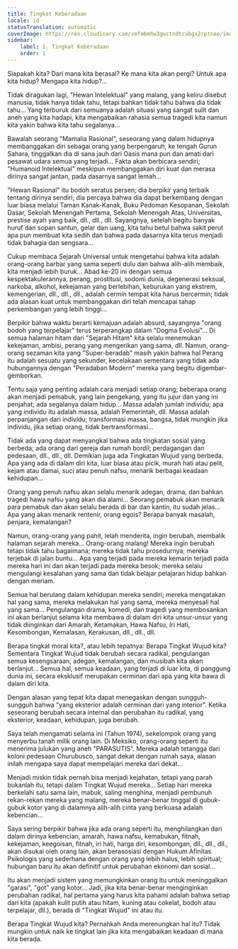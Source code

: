 ```yaml
---
title: Tingkat Keberadaan
locale: id
statusTranslation: automatic
coverImage: https://res.cloudinary.com/xmfm6mhw3gwctndtcubgx2rptnae/image/upload/v1740468922/small_cover_tratado_de_psicologia_revolucionaria_a4c0dca4e0.webp
sidebar:
    label: 1. Tingkat Keberadaan
    order: 1
---
```

Siapakah kita? Dari mana kita berasal? Ke mana kita akan pergi? Untuk apa kita hidup? Mengapa kita hidup?...

Tidak diragukan lagi, "Hewan Intelektual" yang malang, yang keliru disebut manusia, tidak hanya tidak tahu, tetapi bahkan tidak tahu bahwa dia tidak tahu... Yang terburuk dari semuanya adalah situasi yang sangat sulit dan aneh yang kita hadapi, kita mengabaikan rahasia semua tragedi kita namun kita yakin bahwa kita tahu segalanya...

Bawalah seorang "Mamalia Rasional", seseorang yang dalam hidupnya membanggakan diri sebagai orang yang berpengaruh, ke tengah Gurun Sahara, tinggalkan dia di sana jauh dari Oasis mana pun dan amati dari pesawat udara semua yang terjadi... Fakta akan berbicara sendiri; "Humanoid Intelektual" meskipun membanggakan diri kuat dan merasa dirinya sangat jantan, pada dasarnya sangat lemah...

"Hewan Rasional" itu bodoh seratus persen; dia berpikir yang terbaik tentang dirinya sendiri; dia percaya bahwa dia dapat berkembang dengan luar biasa melalui Taman Kanak-Kanak, Buku Pedoman Kesopanan, Sekolah Dasar, Sekolah Menengah Pertama, Sekolah Menengah Atas, Universitas, prestise ayah yang baik, dll., dll., dll. Sayangnya, setelah begitu banyak huruf dan sopan santun, gelar dan uang, kita tahu betul bahwa sakit perut apa pun membuat kita sedih dan bahwa pada dasarnya kita terus menjadi tidak bahagia dan sengsara...

Cukup membaca Sejarah Universal untuk mengetahui bahwa kita adalah orang-orang barbar yang sama seperti dulu dan bahwa alih-alih membaik, kita menjadi lebih buruk... Abad ke-20 ini dengan semua kespektakulerannya, perang, prostitusi, sodomi dunia, degenerasi seksual, narkoba, alkohol, kekejaman yang berlebihan, keburukan yang ekstrem, kemengerian, dll., dll., dll., adalah cermin tempat kita harus bercermin; tidak ada alasan kuat untuk membanggakan diri telah mencapai tahap perkembangan yang lebih tinggi...

Berpikir bahwa waktu berarti kemajuan adalah absurd, sayangnya "orang bodoh yang terpelajar" terus terperangkap dalam "Dogma Evolusi"... Di semua halaman hitam dari "Sejarah Hitam" kita selalu menemukan kekejaman, ambisi, perang yang mengerikan yang sama, dll. Namun, orang-orang sezaman kita yang "Super-beradab" masih yakin bahwa hal Perang itu adalah sesuatu yang sekunder, kecelakaan sementara yang tidak ada hubungannya dengan "Peradaban Modern" mereka yang begitu digembar-gemborkan.

Tentu saja yang penting adalah cara menjadi setiap orang; beberapa orang akan menjadi pemabuk, yang lain pengekang, yang itu jujur dan yang ini penjahat; ada segalanya dalam hidup... Massa adalah jumlah individu; apa yang individu itu adalah massa, adalah Pemerintah, dll. Massa adalah perpanjangan dari individu; transformasi massa, bangsa, tidak mungkin jika individu, jika setiap orang, tidak bertransformasi...

Tidak ada yang dapat menyangkal bahwa ada tingkatan sosial yang berbeda; ada orang dari gereja dan rumah bordil; perdagangan dan pedesaan, dll., dll., dll. Demikian juga ada Tingkatan Wujud yang berbeda. Apa yang ada di dalam diri kita, luar biasa atau picik, murah hati atau pelit, kejam atau damai, suci atau penuh nafsu, menarik berbagai keadaan kehidupan...

Orang yang penuh nafsu akan selalu menarik adegan, drama, dan bahkan tragedi hawa nafsu yang akan dia alami... Seorang pemabuk akan menarik para pemabuk dan akan selalu berada di bar dan kantin, itu sudah jelas... Apa yang akan menarik rentenir, orang egois? Berapa banyak masalah, penjara, kemalangan?

Namun, orang-orang yang pahit, lelah menderita, ingin berubah, membalik halaman sejarah mereka... Orang-orang malang! Mereka ingin berubah tetapi tidak tahu bagaimana; mereka tidak tahu prosedurnya; mereka terjebak di jalan buntu... Apa yang terjadi pada mereka kemarin terjadi pada mereka hari ini dan akan terjadi pada mereka besok; mereka selalu mengulangi kesalahan yang sama dan tidak belajar pelajaran hidup bahkan dengan meriam.

Semua hal berulang dalam kehidupan mereka sendiri; mereka mengatakan hal yang sama, mereka melakukan hal yang sama, mereka menyesali hal yang sama... Pengulangan drama, komedi, dan tragedi yang membosankan ini akan berlanjut selama kita membawa di dalam diri kita unsur-unsur yang tidak diinginkan dari Amarah, Ketamakan, Hawa Nafsu, Iri Hati, Kesombongan, Kemalasan, Kerakusan, dll., dll., dll.

Berapa tingkat moral kita?, atau lebih tepatnya: Berapa Tingkat Wujud kita? Sementara Tingkat Wujud tidak berubah secara radikal, pengulangan semua kesengsaraan, adegan, kemalangan, dan musibah kita akan berlanjut... Semua hal, semua keadaan, yang terjadi di luar kita, di panggung dunia ini, secara eksklusif merupakan cerminan dari apa yang kita bawa di dalam diri kita.

Dengan alasan yang tepat kita dapat menegaskan dengan sungguh-sungguh bahwa "yang eksterior adalah cerminan dari yang interior". Ketika seseorang berubah secara internal dan perubahan itu radikal, yang eksterior, keadaan, kehidupan, juga berubah.

Saya telah mengamati selama ini (Tahun 1974), sekelompok orang yang menyerbu tanah milik orang lain. Di Meksiko, orang-orang seperti itu menerima julukan yang aneh "PARASUTIS". Mereka adalah tetangga dari koloni pedesaan Churubusco, sangat dekat dengan rumah saya, alasan inilah mengapa saya dapat mempelajari mereka dari dekat...

Menjadi miskin tidak pernah bisa menjadi kejahatan, tetapi yang parah bukanlah itu, tetapi dalam Tingkat Wujud mereka... Setiap hari mereka berkelahi satu sama lain, mabuk, saling menghina, menjadi pembunuh rekan-rekan mereka yang malang, mereka benar-benar tinggal di gubuk-gubuk kotor yang di dalamnya alih-alih cinta yang berkuasa adalah kebencian...

Saya sering berpikir bahwa jika ada orang seperti itu, menghilangkan dari dalam dirinya kebencian, amarah, hawa nafsu, kemabukan, fitnah, kekejaman, keegoisan, fitnah, iri hati, harga diri, kesombongan, dll., dll., dll., akan disukai oleh orang lain, akan berasosiasi dengan Hukum Afinitas Psikologis yang sederhana dengan orang yang lebih halus, lebih spiritual; hubungan baru itu akan definitif untuk perubahan ekonomi dan sosial...

Itu akan menjadi sistem yang memungkinkan orang itu untuk meninggalkan "garasi", "got" yang kotor... Jadi, jika kita benar-benar menginginkan perubahan radikal, hal pertama yang harus kita pahami adalah bahwa setiap dari kita (apakah kulit putih atau hitam, kuning atau cokelat, bodoh atau terpelajar, dll.), berada di "Tingkat Wujud" ini atau itu.

Berapa Tingkat Wujud kita? Pernahkah Anda merenungkan hal itu? Tidak mungkin untuk naik ke tingkat lain jika kita mengabaikan keadaan di mana kita berada.

